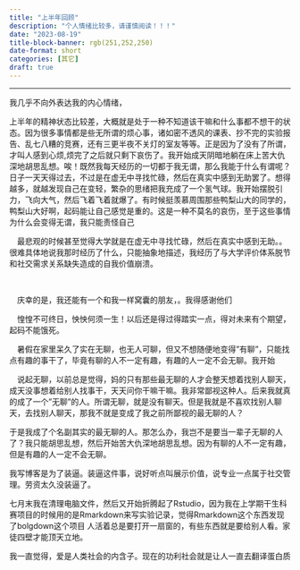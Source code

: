 ```yaml
---
title: "上半年回顾"
description: "个人情绪比较多，请谨慎阅读！！！"
date: "2023-08-19"
title-block-banner: rgb(251,252,250)
date-format: short
categories: [其它]
draft: true
---
```


------------------------------------------------------------------------
我几乎不向外表达我的内心情绪，

上半年的精神状态比较差，大概就是处于一种不知道该干嘛和什么事都不想干的状态。因为很多事情都是些无所谓的烦心事，诸如密不透风的课表、抄不完的实验报告、乱七八糟的竞赛，还有三更半夜不关灯的室友等等。正是因为了没有了所谓，才叫人感到心烦,烦完了之后就只剩下哀伤了。我开始成天阴暗地躺在床上苦大仇深地胡思乱想。唉！既然我每天经历的一切都于我无谓，那么我能于什么有谓呢？日子一天天得过去，不过是在虚无中寻找忙碌，然后在真实中感到无助罢了。想得越多，就越发现自己在变轻，繁杂的思绪把我充成了一个氢气球。我开始摆脱引力，飞向大气，然后飞着飞着就爆了。有时候挺羡慕周围那些鸭梨山大的同学的，鸭梨山大好啊，起码能让自己感觉是重的。这是一种不莫名的哀伤，至于这些事情为什么会变得无谓，我只能责怪自己

  最悲观的时候甚至觉得大学就是在虚无中寻找忙碌，然后在真实中感到无助。。很难具体地说我那时经历了什么，只能抽象地描述，我经历了与大学评价体系脱节和社交需求关系缺失造成的自我价值崩溃。

  

  庆幸的是，我还能有一个和我一样窝囊的朋友，。我得感谢他们

  惶惶不可终日，怏怏何须一生！以后还是得过得踏实一点，得对未来有个期望，起码不能饿死。

  暑假在家里呆久了实在无聊，也无人可聊，但又不想随便地变得"有聊"，只能找点有趣的事干了，毕竟有聊的人不一定有趣，有趣的人一定不会无聊。我开始

  说起无聊，以前总是觉得，妈的只有那些最无聊的人才会整天想着找别人聊天，成天没事想着给别人找事干，天天问你干嘛干嘛。我非常鄙视这种人。后来我就真的成了一个"无聊"的人。所谓无聊，就是没有聊天。但是我就是不喜欢找别人聊天，去找别人聊天，那我不就是变成了我之前所鄙视的最无聊的人？

于是我成了个名副其实的最无聊的人。那怎么办，我岂不是要当一辈子无聊的人了？我只能胡思乱想，然后开始苦大仇深地胡思乱想。因为有聊的人不一定有趣，但是有趣的人一定不会无聊。

我写博客是为了装逼。装逼这件事，说好听点叫展示价值，说专业一点属于社交管理。劳资太久没装逼了。

七月末我在清理电脑文件，然后又开始折腾起了Rstudio，因为我在上学期干生科赛项目的时候用的是Rmarkdown来写实验记录，觉得Rmarkdown这个东西发现了bolgdown这个项目 人活着总是要打开一扇窗的，有些东西就是要给别人看。家徒四壁才能顶天立地。

我一直觉得，爱是人类社会的内含子。现在的功利社会就是让人一直去翻译蛋白质
